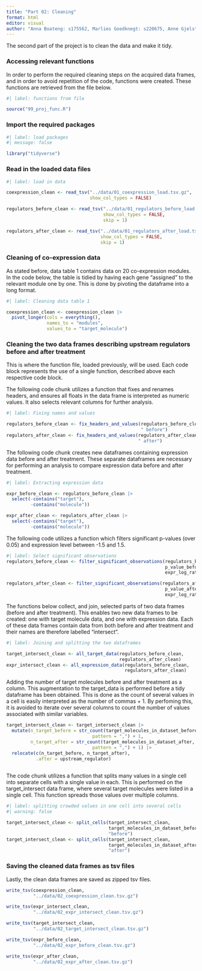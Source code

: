 ```yaml
---
title: "Part 02: Cleaning"
format: html
editor: visual
author: "Anna Boateng: s175562, Marlies Goedknegt: s220675, Anne Gjelstrup: s194530, Katja Jagd: s185395, Olivia Ronnenberg: s183359"
---
```


The second part of the project is to clean the data and make it tidy.

### Accessing relevant functions

In order to perform the required cleaning steps on the acquired data frames, and in order to avoid repetition of the code, functions were created. These functions are retrieved from the file below.

```r
#| label: functions from file

source("99_proj_func.R")
```

### Import the required packages

```r
#| label: load packages
#| message: false

library("tidyverse")
```

### Read in the loaded data files

```r
#| label: load in data

coexpression_clean <- read_tsv("../data/01_coexpression_load.tsv.gz",
                               show_col_types = FALSE)

regulators_before_clean <- read_tsv("../data/01_regulators_before_load.tsv.gz",
                                    show_col_types = FALSE, 
                                    skip = 1)

regulators_after_clean <- read_tsv("../data/01_regulators_after_load.tsv.gz",
                                   show_col_types = FALSE, 
                                   skip = 1)
```

### Cleaning of co-expression data

As stated before, data table 1 contains data on 20 co-expression modules. In the code below, the table is tidied by having each gene "assigned" to the relevant module one by one. This is done by pivoting the dataframe into a long format.

```r
#| label: Cleaning data table 1

coexpression_clean <- coexpression_clean |>
  pivot_longer(cols = everything(),
               names_to = "modules",
               values_to = "target_molecule") 
```

### Cleaning the two data frames describing upstream regulators before and after treatment

This is where the function file, loaded previously, will be used. Each code block represents the use of a single function, described above each respective code block.

The following code chunk utilizes a function that fixes and renames headers, and ensures all floats in the data frame is interpreted as numeric values. It also selects relevant columns for further analysis.

```r
#| label: Fixing names and values

regulators_before_clean <- fix_headers_and_values(regulators_before_clean,
                                                  " before") 
regulators_after_clean <- fix_headers_and_values(regulators_after_clean,
                                                 " after") 
```

The following code chunk creates new dataframes containing expression data before and after treatment. These separate dataframes are necessary for performing an analysis to compare expression data before and after treatment.

```r
#| label: Extracting expression data

expr_before_clean <- regulators_before_clean |> 
  select(-contains("target"), 
         -contains("molecule"))

expr_after_clean <- regulators_after_clean |> 
  select(-contains("target"), 
         -contains("molecule"))
```

The following code utilizes a function which filters significant p-values (over 0.05) and expression level between -1.5 and 1.5.

```r
#| label: Select significant observations
regulators_before_clean <- filter_significant_observations(regulators_before_clean,
                                                           p_value_before,
                                                           expr_log_ratio_before)

regulators_after_clean <- filter_significant_observations(regulators_after_clean,
                                                           p_value_after,
                                                           expr_log_ratio_after)
```

The functions below collect, and join, selected parts of two data frames (before and after treatment). This enables two new data frames to be created: one with target molecule data, and one with expression data. Each of these data frames contain data from both before and after treatment and their names are therefore labelled "intersect".

```r
#| label: Joining and splitting the two dataframes 

target_intersect_clean <- all_target_data(regulators_before_clean, 
                                          regulators_after_clean)
expr_intersect_clean <- all_expression_data(regulators_before_clean, 
                                            regulators_after_clean)

```

Adding the number of target molecules before and after treatment as a column. This augmentation to the target_data is performed before a tidy dataframe has been obtained. This is done as the count of several values in a cell is easily interpreted as the number of commas + 1. By perfoming this, it is avoided to iterate over several columns to count the number of values associated with similar variables.

```r
target_intersect_clean <- target_intersect_clean |>
  mutate(n_target_before = str_count(target_molecules_in_dataset_before,
                                pattern = ",") + 1,
         n_target_after = str_count(target_molecules_in_dataset_after,
                                pattern = ",") + 1) |> 
  relocate(c(n_target_before, n_target_after),
           .after = upstream_regulator)
  
```

The code chunk utilizes a function that splits many values in a single cell into separate cells with a single value in each. This is performed on the target_intersect data frame, where several target molecules were listed in a single cell. This function spreads those values over multiple columns.

```r
#| label: splitting crowded values in one cell into several cells 
#| warning: false

target_intersect_clean <- split_cells(target_intersect_clean, 
                                      target_molecules_in_dataset_before, 
                                      "before")
target_intersect_clean <- split_cells(target_intersect_clean, 
                                      target_molecules_in_dataset_after, 
                                      "after")

```

### Saving the cleaned data frames as tsv files

Lastly, the clean data frames are saved as zipped tsv files.

```r
write_tsv(coexpression_clean,
          "../data/02_coexpression_clean.tsv.gz")

write_tsv(expr_intersect_clean,
          "../data/02_expr_intersect_clean.tsv.gz")

write_tsv(target_intersect_clean,
          "../data/02_target_intersect_clean.tsv.gz")

write_tsv(expr_before_clean,
          "../data/02_expr_before_clean.tsv.gz")

write_tsv(expr_after_clean,
          "../data/02_expr_after_clean.tsv.gz")

```
